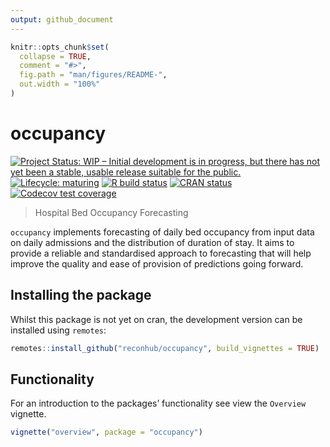 ```yaml
---
output: github_document
---
```


<!-- README.md is generated from README.Rmd. Please edit that file -->

```r
knitr::opts_chunk$set(
  collapse = TRUE,
  comment = "#>",
  fig.path = "man/figures/README-",
  out.width = "100%"
)
```

# occupancy

<!-- badges: start -->
[![Project Status: WIP – Initial development is in progress, but there has not yet been a stable, usable release suitable for the public.](https://www.repostatus.org/badges/latest/wip.svg)](https://www.repostatus.org/#wip)
[![Lifecycle: maturing](https://img.shields.io/badge/lifecycle-maturing-blue.svg)](https://www.tidyverse.org/lifecycle/#maturing)
[![R build status](https://github.com/reconhub/occupancy/workflows/R-CMD-check/badge.svg)](https://github.com/reconhub/occupancy/actions)
[![CRAN status](https://www.r-pkg.org/badges/version/occupancy)](https://CRAN.R-project.org/package=occupancy)
[![Codecov test coverage](https://codecov.io/gh/reconhub/occupancy/branch/master/graph/badge.svg)](https://codecov.io/gh/reconhub/occupancy?branch=master)
<!-- badges: end -->

> Hospital Bed Occupancy Forecasting

`occupancy` implements forecasting of daily bed occupancy from input data on daily
admissions and the distribution of duration of stay.  It aims to provide a
reliable and standardised approach to forecasting that will help improve
the quality and ease of provision of predictions going forward.

## Installing the package
Whilst this package is not yet on cran, the development version can be installed
using `remotes`:

```r
remotes::install_github("reconhub/occupancy", build_vignettes = TRUE)
```

## Functionality
For an introduction to the packages' functionality see view the `Overview`
vignette.

```r
vignette("overview", package = "occupancy")
```

